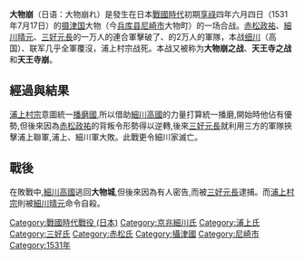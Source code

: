{{Infobox Military Conflict
|image=[[Image:Oomono1.jpg|300px]]
|caption=大物崩的战斗遗迹碑和向导板
|conflict=大物崩
|partof=[[日本戰國時代|日本戰國時代]]、{{tsl|jp|永正の錯乱#両細川の乱|两细川之乱}}
|date=[[享祿|享祿]]四年六月四日（1531年7月17日）
|place=[[摄津国|摄津国]]大物（今[[兵库县|兵库县]][[尼崎市|尼崎市]]大物町），阿倍野森林、中津川一带
|result=[[三好氏|三好]]、[[赤松氏|赤松]]联军胜利
|combatant1=[[File:Japanese_crest_Matu_Kasa_Hishi.svg|15px]] {{tsl|jp|細川高国|細川高国}}軍<br/>[[File:Japanese_Crest_Hioogi.svg|15px]] {{tsl|jp|浦上村宗|浦上村宗}}軍
|combatant2=[[File:Japanese_crest_Sanngai_Hisi_ni_itutu_Kuginuki.svg|15px]] [[三好元長|三好元長]]軍<br/>[[File:赤松家家紋.jpg|15px]] [[赤松政祐|赤松政祐]]軍<br>[[File:Japanese_crest_Matu_Kasa_Hishi.svg|15px]] [[細川晴元|細川晴元]]军
|commander1=[[File:Japanese_crest_Matu_Kasa_Hishi.svg|15px]] 細川高国<br/>[[File:Japanese_Crest_Hioogi.svg|15px]] 浦上村宗{{KIA}}
|commander2=[[File:Japanese_crest_Sanngai_Hisi_ni_itutu_Kuginuki.svg|15px]] 三好元長<br/>[[File:赤松家家紋.jpg|15px]] 赤松政祐<br>[[File:Japanese_crest_Matu_Kasa_Hishi.svg|15px]] 細川晴元
|strength1=约20000兵
|strength2=约10000兵
|casualties1=几乎全灭
|casualties2=不詳
}}
'''大物崩'''（日语：大物崩れ）是發生在日本[[战国时代_(日本)|戰國時代]]初期[[享祿|享祿]]四年六月四日（1531年7月17日）的[[摄津国|摄津国]]大物（今[[兵库县|兵库县]][[尼崎市|尼崎市]]大物町）的一场合战。[[赤松政祐|赤松政祐]]、[[細川晴元|細川晴元]]、[[三好元長|三好元長]]的一万人的連合軍擊破了{{tsl|jp|細川高国|細川高国}}、{{tsl|jp|浦上村宗|浦上村宗}}的2万人的軍隊，本战[[细川氏|细川]]（高国）、{{tsl|jp|浦上氏|浦上}}联军几乎全軍覆沒，浦上村宗战死。本战又被称为'''大物崩之战'''、'''天王寺之战'''和'''天王寺崩'''。
{{japanese|japanese=大物崩れ<br>大物崩れの戦い<br>天王寺の戦い<br>天王寺崩れ|kana=だいもつくずれ<br>だいもつくずれのたたかい<br>てんのうじのたたかい<br>てんのうじくずれ|romaji=Daimotsukuzure<br>Daimotsukuzure no Tatakai<br>Tennouji no Tatakai<br>Tennoujikuzure|舊寫=}}

== 經過與結果 ==
[[浦上村宗|浦上村宗]]意圖統一[[播磨國|播磨國]],所以借助[[細川高國|細川高國]]的力量打算統一播磨,開始時他佔有優勢,但後來因為[[赤松政祐|赤松政祐]]的背叛令形勢得以逆轉,後來[[三好元長|三好元長]]就利用三方的軍隊挾擊浦上聯軍,浦上、細川軍大敗。此戰更令細川家滅亡。

== 戰後 ==
在敗戰中,[[細川高國|細川高國]]逃回'''大物城''',但後來因為有人密告,而被[[三好元長|三好元長]]逮捕。而[[浦上村宗|浦上村宗]]則被[[細川晴元|細川晴元]]命令自殺。

[[Category:戰國時代戰役_(日本)|Category:戰國時代戰役 (日本)]]
[[Category:京兆細川氏|Category:京兆細川氏]]
[[Category:浦上氏|Category:浦上氏]]
[[Category:三好氏|Category:三好氏]]
[[Category:赤松氏|Category:赤松氏]]
[[Category:攝津國|Category:攝津國]]
[[Category:尼崎市|Category:尼崎市]]
[[Category:1531年|Category:1531年]]